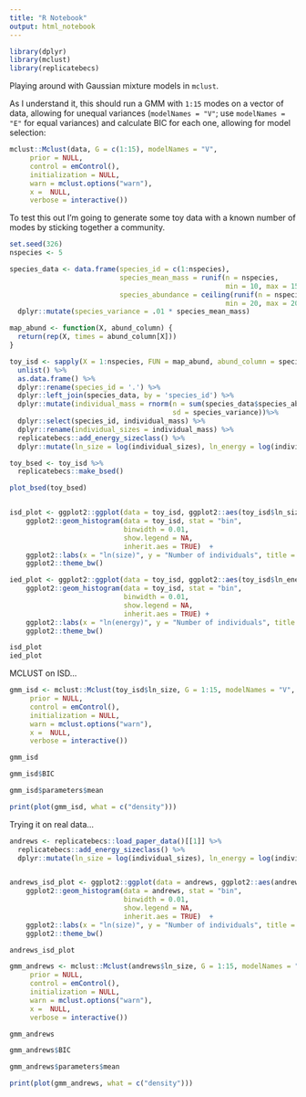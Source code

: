 ```yaml
---
title: "R Notebook"
output: html_notebook
---
```

```r
library(dplyr)
library(mclust)
library(replicatebecs)
```

Playing around with Gaussian mixture models in `mclust`. 

As I understand it, this should run a GMM with `1:15` modes on a vector of data, allowing for unequal variances (`modelNames = "V"`; use `modelNames = "E"` for equal variances) and calculate BIC for each one, allowing for model selection:

```r
mclust::Mclust(data, G = c(1:15), modelNames = "V", 
     prior = NULL, 
     control = emControl(), 
     initialization = NULL, 
     warn = mclust.options("warn"), 
     x =  NULL, 
     verbose = interactive())
```


To test this out I'm going to generate some toy data with a known number of modes by sticking together a community. 

```r
set.seed(326)
nspecies <- 5

species_data <- data.frame(species_id = c(1:nspecies), 
                           species_mean_mass = runif(n = nspecies,
                                                     min = 10, max = 150), 
                           species_abundance = ceiling(runif(n = nspecies, 
                                                     min = 20, max = 200))) %>%
  dplyr::mutate(species_variance = .01 * species_mean_mass)

map_abund <- function(X, abund_column) {
  return(rep(X, times = abund_column[X]))
}

toy_isd <- sapply(X = 1:nspecies, FUN = map_abund, abund_column = species_data$species_abundance) %>%
  unlist() %>%
  as.data.frame() %>%
  dplyr::rename(species_id = '.') %>%
  dplyr::left_join(species_data, by = 'species_id') %>%
  dplyr::mutate(individual_mass = rnorm(n = sum(species_data$species_abundance), mean = species_mean_mass,
                                        sd = species_variance))%>%
  dplyr::select(species_id, individual_mass) %>%
  dplyr::rename(individual_sizes = individual_mass) %>%
  replicatebecs::add_energy_sizeclass() %>%
  dplyr::mutate(ln_size = log(individual_sizes), ln_energy = log(individual_energy))

toy_bsed <- toy_isd %>%
  replicatebecs::make_bsed()

plot_bsed(toy_bsed)


isd_plot <- ggplot2::ggplot(data = toy_isd, ggplot2::aes(toy_isd$ln_size, xmin = 0, xmax = 1)) +
    ggplot2::geom_histogram(data = toy_isd, stat = "bin", 
                            binwidth = 0.01,
                            show.legend = NA,
                            inherit.aes = TRUE)  +
    ggplot2::labs(x = "ln(size)", y = "Number of individuals", title = "Individuals size distribution") +
    ggplot2::theme_bw()

ied_plot <- ggplot2::ggplot(data = toy_isd, ggplot2::aes(toy_isd$ln_energy, xmin = 0, xmax = 1)) +
    ggplot2::geom_histogram(data = toy_isd, stat = "bin", 
                            binwidth = 0.01,
                            show.legend = NA,
                            inherit.aes = TRUE) +
    ggplot2::labs(x = "ln(energy)", y = "Number of individuals", title = "Individuals energy distribution") +
    ggplot2::theme_bw()

isd_plot
ied_plot

```

MCLUST on ISD...

```r
gmm_isd <- mclust::Mclust(toy_isd$ln_size, G = 1:15, modelNames = "V", 
     prior = NULL, 
     control = emControl(), 
     initialization = NULL, 
     warn = mclust.options("warn"), 
     x =  NULL, 
     verbose = interactive())

gmm_isd

gmm_isd$BIC

gmm_isd$parameters$mean

print(plot(gmm_isd, what = c("density")))
```


Trying it on real data...

```r

andrews <- replicatebecs::load_paper_data()[[1]] %>%
  replicatebecs::add_energy_sizeclass() %>%
  dplyr::mutate(ln_size = log(individual_sizes), ln_energy = log(individual_energy))


andrews_isd_plot <- ggplot2::ggplot(data = andrews, ggplot2::aes(andrews$ln_size, xmin = 0, xmax = 1)) +
    ggplot2::geom_histogram(data = andrews, stat = "bin", 
                            binwidth = 0.01,
                            show.legend = NA,
                            inherit.aes = TRUE)  +
    ggplot2::labs(x = "ln(size)", y = "Number of individuals", title = "Individuals size distribution") +
    ggplot2::theme_bw()

andrews_isd_plot

gmm_andrews <- mclust::Mclust(andrews$ln_size, G = 1:15, modelNames = "V", 
     prior = NULL, 
     control = emControl(), 
     initialization = NULL, 
     warn = mclust.options("warn"), 
     x =  NULL, 
     verbose = interactive())

gmm_andrews

gmm_andrews$BIC

gmm_andrews$parameters$mean

print(plot(gmm_andrews, what = c("density")))
```

